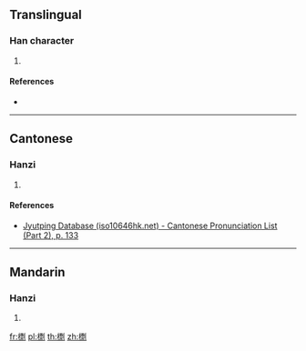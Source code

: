 ==Translingual==

===Han character===
{{Han char|rn=75|rad=木|as=13|sn=17|four=41991|canj=DMFN|ids=⿰木剽}}

# {{defn|Han|sort=木13}}

====References====
* {{Han ref|kx=0557.270|dkj=15692|dj=0947.040|hdz=21300.030|uh=6AA6|ud=27302|bh=ED46|bd=60742}}

----

==Cantonese==

===Hanzi===
{{yue-hanzi|jyut=[[biu2]]|y=biu2}}

# {{defn|lang=yue|sort=木13}}

====References====
*[http://www.iso10646hk.net/jp/document/download.jsp Jyutping Database (iso10646hk.net) - Cantonese Pronunciation List (Part 2), p. 133]

----

==Mandarin==

===Hanzi===
{{cmn-hanzi|pin=[[biǎo]] ([[biao3]])|wg=piao<sup>3</sup>}}

# {{defn|lang=cmn|sort=木13}}

[[fr:檦]]
[[pl:檦]]
[[th:檦]]
[[zh:檦]]
